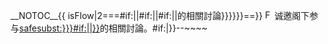 <noinclude>__NOTOC__</noinclude>{{ {{{|safesubst:}}}isFlow|2==={{{{{|safesubst:}}}#if:{{{heading|}}}|{{{heading}}}|{{{{{|safesubst:}}}#if:{{{2|}}}|{{{2}}}|{{{{{|safesubst:}}}#if:{{{location|}}}|{{{location}}}|{{{1|<noinclude>{{FULLPAGENAME}}</noinclude>}}}的相關討論}}}}}}==}}
[[File:Farm-Fresh eye.png|15px|link=|alt=]]诚邀阁下参与[[{{{{{|safesubst:}}}#if:{{{location|}}}|{{{location}}}|{{{1|<noinclude>{{FULLPAGENAME}}</noinclude>}}}}}]]的相關討論。{{{{{|safesubst:}}}#if:{{{more|}}}|{{{more}}}}}--~~<includeonly></includeonly>~~<noinclude>
{{documentation}}
</noinclude>